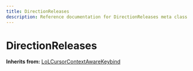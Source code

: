 ```yaml
---
title: DirectionReleases
description: Reference documentation for DirectionReleases meta class
---
```



# DirectionReleases

**Inherits from:** [LoLCursorContextAwareKeybind](/classes/lolcursorcontextawarekeybind)

<ClassDetails file="/db/classes/DirectionReleases.28d94a89b452.json" />
